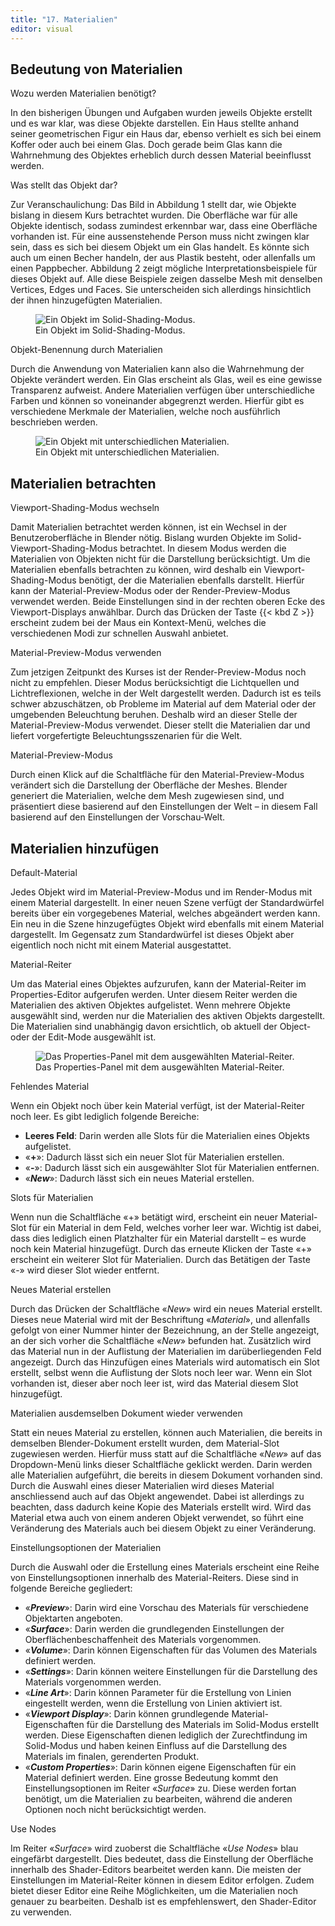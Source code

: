 ```yaml
---
title: "17. Materialien"
editor: visual
---
```


## Bedeutung von Materialien

::: column-margin
Wozu werden Materialien benötigt?
:::

In den bisherigen Übungen und Aufgaben wurden jeweils Objekte erstellt und es war klar, was diese Objekte darstellen. Ein Haus stellte anhand seiner geometrischen Figur ein Haus dar, ebenso verhielt es sich bei einem Koffer oder auch bei einem Glas. Doch gerade beim Glas kann die Wahrnehmung des Objektes erheblich durch dessen Material beeinflusst werden.

::: column-margin
Was stellt das Objekt dar?
:::

Zur Veranschaulichung: Das Bild in Abbildung 1 stellt dar, wie Objekte bislang in diesem Kurs betrachtet wurden. Die Oberfläche war für alle Objekte identisch, sodass zumindest erkennbar war, dass eine Oberfläche vorhanden ist. Für eine aussenstehende Person muss nicht zwingen klar sein, dass es sich bei diesem Objekt um ein Glas handelt. Es könnte sich auch um einen Becher handeln, der aus Plastik besteht, oder allenfalls um einen Pappbecher. Abbildung 2 zeigt mögliche Interpretationsbeispiele für dieses Objekt auf. Alle diese Beispiele zeigen dasselbe Mesh mit denselben Vertices, Edges und Faces. Sie unterscheiden sich allerdings hinsichtlich der ihnen hinzugefügten Materialien.

![Ein Objekt im Solid-Shading-Modus.](Images/Chapter_17/Glas%20oder%20Becher.png){#fig-1_1 fig-align="left"}

::: column-margin
Objekt-Benennung durch Materialien
:::

Durch die Anwendung von Materialien kann also die Wahrnehmung der Objekte verändert werden. Ein Glas erscheint als Glas, weil es eine gewisse Transparenz aufweist. Andere Materialien verfügen über unterschiedliche Farben und können so voneinander abgegrenzt werden. Hierfür gibt es verschiedene Merkmale der Materialien, welche noch ausführlich beschrieben werden.

![Ein Objekt mit unterschiedlichen Materialien.](Images/Chapter_17/Glas%20oder%20Becher.png){#fig-1_2 fig-align="left"}

## Materialien betrachten

::: column-margin
Viewport-Shading-Modus wechseln
:::

Damit Materialien betrachtet werden können, ist ein Wechsel in der Benutzeroberfläche in Blender nötig. Bislang wurden Objekte im Solid-Viewport-Shading-Modus betrachtet. In diesem Modus werden die Materialien von Objekten nicht für die Darstellung berücksichtigt. Um die Materialien ebenfalls betrachten zu können, wird deshalb ein Viewport-Shading-Modus benötigt, der die Materialien ebenfalls darstellt. Hierfür kann der Material-Preview-Modus oder der Render-Preview-Modus verwendet werden. Beide Einstellungen sind in der rechten oberen Ecke des Viewport-Displays anwählbar. Durch das Drücken der Taste {{< kbd Z >}} erscheint zudem bei der Maus ein Kontext-Menü, welches die verschiedenen Modi zur schnellen Auswahl anbietet.

::: column-margin
Material-Preview-Modus verwenden
:::

Zum jetzigen Zeitpunkt des Kurses ist der Render-Preview-Modus noch nicht zu empfehlen. Dieser Modus berücksichtigt die Lichtquellen und Lichtreflexionen, welche in der Welt dargestellt werden. Dadurch ist es teils schwer abzuschätzen, ob Probleme im Material auf dem Material oder der umgebenden Beleuchtung beruhen. Deshalb wird an dieser Stelle der Material-Preview-Modus verwendet. Dieser stellt die Materialien dar und liefert vorgefertigte Beleuchtungsszenarien für die Welt.

::: column-margin
Material-Preview-Modus
:::

Durch einen Klick auf die Schaltfläche für den Material-Preview-Modus verändert sich die Darstellung der Oberfläche der Meshes. Blender generiert die Materialien, welche dem Mesh zugewiesen sind, und präsentiert diese basierend auf den Einstellungen der Welt – in diesem Fall basierend auf den Einstellungen der Vorschau-Welt.

## Materialien hinzufügen

::: column-margin
Default-Material
:::

Jedes Objekt wird im Material-Preview-Modus und im Render-Modus mit einem Material dargestellt. In einer neuen Szene verfügt der Standardwürfel bereits über ein vorgegebenes Material, welches abgeändert werden kann. Ein neu in die Szene hinzugefügtes Objekt wird ebenfalls mit einem Material dargestellt. Im Gegensatz zum Standardwürfel ist dieses Objekt aber eigentlich noch nicht mit einem Material ausgestattet.

::: column-margin
Material-Reiter
:::

Um das Material eines Objektes aufzurufen, kann der Material-Reiter im Properties-Editor aufgerufen werden. Unter diesem Reiter werden die Materialien des aktiven Objektes aufgelistet. Wenn mehrere Objekte ausgewählt sind, werden nur die Materialien des aktiven Objekts dargestellt. Die Materialien sind unabhängig davon ersichtlich, ob aktuell der Object- oder der Edit-Mode ausgewählt ist.

![Das Properties-Panel mit dem ausgewählten Material-Reiter.](Images/Chapter_17/Material%20Properties%20pannel.png){#fig-1_3 fig-align="left"}

::: column-margin
Fehlendes Material
:::

Wenn ein Objekt noch über kein Material verfügt, ist der Material-Reiter noch leer. Es gibt lediglich folgende Bereiche:

-   **Leeres Feld**: Darin werden alle Slots für die Materialien eines Objekts aufgelistet.
-   «**+**»: Dadurch lässt sich ein neuer Slot für Materialien erstellen.
-   «**-**»: Dadurch lässt sich ein ausgewählter Slot für Materialien entfernen.
-   «***New***»: Dadurch lässt sich ein neues Material erstellen.

::: column-margin
Slots für Materialien
:::

Wenn nun die Schaltfläche «+» betätigt wird, erscheint ein neuer Material-Slot für ein Material in dem Feld, welches vorher leer war. Wichtig ist dabei, dass dies lediglich einen Platzhalter für ein Material darstellt – es wurde noch kein Material hinzugefügt. Durch das erneute Klicken der Taste «+» erscheint ein weiterer Slot für Materialien. Durch das Betätigen der Taste «-» wird dieser Slot wieder entfernt.

::: column-margin
Neues Material erstellen
:::

Durch das Drücken der Schaltfläche «*New*» wird ein neues Material erstellt. Dieses neue Material wird mit der Beschriftung «*Material*», und allenfalls gefolgt von einer Nummer hinter der Bezeichnung, an der Stelle angezeigt, an der sich vorher die Schaltfläche «*New*» befunden hat. Zusätzlich wird das Material nun in der Auflistung der Materialien im darüberliegenden Feld angezeigt. Durch das Hinzufügen eines Materials wird automatisch ein Slot erstellt, selbst wenn die Auflistung der Slots noch leer war. Wenn ein Slot vorhanden ist, dieser aber noch leer ist, wird das Material diesem Slot hinzugefügt.

::: column-margin
Materialien ausdemselben Dokument wieder verwenden
:::

Statt ein neues Material zu erstellen, können auch Materialien, die bereits in demselben Blender-Dokument erstellt wurden, dem Material-Slot zugewiesen werden. Hierfür muss statt auf die Schaltfläche «*New*» auf das Dropdown-Menü links dieser Schaltfläche geklickt werden. Darin werden alle Materialien aufgeführt, die bereits in diesem Dokument vorhanden sind. Durch die Auswahl eines dieser Materialien wird dieses Material anschliessend auch auf das Objekt angewendet. Dabei ist allerdings zu beachten, dass dadurch keine Kopie des Materials erstellt wird. Wird das Material etwa auch von einem anderen Objekt verwendet, so führt eine Veränderung des Materials auch bei diesem Objekt zu einer Veränderung.

::: column-margin
Einstellungsoptionen der Materialien
:::

Durch die Auswahl oder die Erstellung eines Materials erscheint eine Reihe von Einstellungsoptionen innerhalb des Material-Reiters. Diese sind in folgende Bereiche gegliedert:

-   «***Preview***»: Darin wird eine Vorschau des Materials für verschiedene Objektarten angeboten.
-   «***Surface***»: Darin werden die grundlegenden Einstellungen der Oberflächenbeschaffenheit des Materials vorgenommen.
-   «***Volume***»: Darin können Eigenschaften für das Volumen des Materials definiert werden.
-   «***Settings***»: Darin können weitere Einstellungen für die Darstellung des Materials vorgenommen werden.
-   «***Line Art***»: Darin können Parameter für die Erstellung von Linien eingestellt werden, wenn die Erstellung von Linien aktiviert ist.
-   «***Viewport Display***»: Darin können grundlegende Material-Eigenschaften für die Darstellung des Materials im Solid-Modus erstellt werden. Diese Eigenschaften dienen lediglich der Zurechtfindung im Solid-Modus und haben keinen Einfluss auf die Darstellung des Materials im finalen, gerenderten Produkt.
-   «***Custom Properties***»: Darin können eigene Eigenschaften für ein Material definiert werden. Eine grosse Bedeutung kommt den Einstellungsoptionen im Reiter «*Surface*» zu. Diese werden fortan benötigt, um die Materialien zu bearbeiten, während die anderen Optionen noch nicht berücksichtigt werden.

::: column-margin
Use Nodes
:::

Im Reiter «*Surface*» wird zuoberst die Schaltfläche «*Use Nodes*» blau eingefärbt dargestellt. Dies bedeutet, dass die Einstellung der Oberfläche innerhalb des Shader-Editors bearbeitet werden kann. Die meisten der Einstellungen im Material-Reiter können in diesem Editor erfolgen. Zudem bietet dieser Editor eine Reihe Möglichkeiten, um die Materialien noch genauer zu bearbeiten. Deshalb ist es empfehlenswert, den Shader-Editor zu verwenden.
